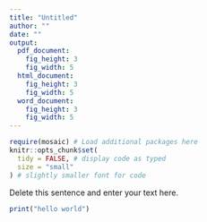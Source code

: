 ```yaml
---
title: "Untitled"
author: ""
date: ""
output: 
  pdf_document:
    fig_height: 3
    fig_width: 5
  html_document:
    fig_height: 3
    fig_width: 5
  word_document:
    fig_height: 3
    fig_width: 5
---
```


```r
require(mosaic) # Load additional packages here
knitr::opts_chunk$set(
  tidy = FALSE, # display code as typed
  size = "small"
) # slightly smaller font for code
```

Delete this sentence and enter your text here.

```r
print("hello world")
```

